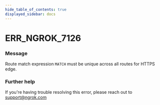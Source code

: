```yaml
---
hide_table_of_contents: true
displayed_sidebar: docs
---
```



# ERR_NGROK_7126

### Message

Route match expression `MATCH` must be unique across all routes for HTTPS edge.

<ErrorDetails error="err_ngrok_7126" />

### Further help

If you're having trouble resolving this error, please reach out to [support@ngrok.com](mailto:support@ngrok.com?subject=Help%20with%20ERR_NGROK_7126)

